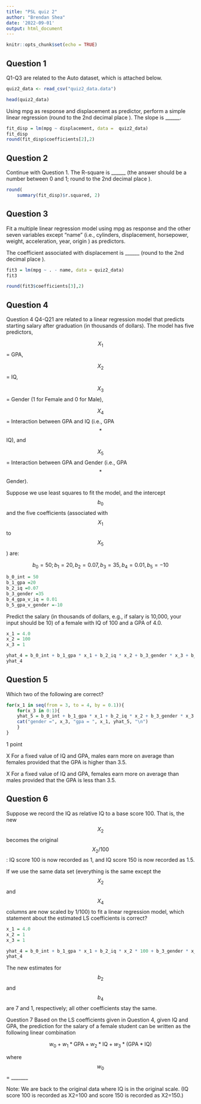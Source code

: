 ```yaml
---
title: "PSL quiz 2"
author: "Brendan Shea"
date: '2022-09-01'
output: html_document
---
```


```r
knitr::opts_chunk$set(echo = TRUE)
```

## Question 1
Q1-Q3 are related to the  Auto dataset, which is attached below.

```r
quiz2_data <- read_csv("quiz2_data.data")

head(quiz2_data)
```



Using  mpg as response and  displacement as predictor, perform a simple linear regression (round to the  2nd decimal place ). The slope is ______.

```r
fit_disp = lm(mpg ~ displacement, data =  quiz2_data)
fit_disp
round(fit_disp$coefficients[2],2)
```
## Question 2
Continue with Question 1. The R-square is ______ (the answer should be a number between 0 and 1; round to the  2nd decimal place ).

```r
round(
    summary(fit_disp)$r.squared, 2)
```

## Question 3
Fit a multiple linear regression model using  mpg as response and the other seven variables except "name" (i.e., cylinders, displacement, horsepower, weight, acceleration, year, origin ) as predictors.

 
The coefficient associated with  displacement is ______ (round to the 2nd decimal place ).
```r
fit3 = lm(mpg ~ . - name, data = quiz2_data)
fit3

```

```r
round(fit3$coefficients[3],2)
```

## Question 4

Question 4
Q4-Q21 are related to a linear regression model that predicts starting salary after graduation (in thousands of dollars). The model has five predictors,

$$X_1$$ = GPA,

$$X_2$$ = IQ,

$$X_3$$ = Gender (1 for Female and 0 for Male),

$$X_4$$ = Interaction between GPA and IQ (i.e., GPA$$*$$IQ), and

$$X_5$$ = Interaction between GPA and Gender (i.e., GPA$$*$$Gender).

Suppose we use least squares to fit the model, and the intercept $$b_0$$ and the five coefficients (associated with $$X_1$$ to $$X_5$$) are:

$$b_0 = 50; b_1 =20, b_2 =0.07, b_3 =35, b_4 = 0.01, b_5 =-10$$


```r
b_0_int = 50
b_1_gpa =20
b_2_iq =0.07
b_3_gender =35
b_4_gpa_v_iq = 0.01
b_5_gpa_v_gender =-10
```


Predict the salary (in thousands of dollars, e.g., if salary is 10,000, your input should be 10) of a female with IQ of 100 and a GPA of 4.0.

```r
x_1 = 4.0
x_2 = 100
x_3 = 1

yhat_4 = b_0_int + b_1_gpa * x_1 + b_2_iq * x_2 + b_3_gender * x_3 + b_4_gpa_v_iq * x_1 * x_2 + b_5_gpa_v_gender* x_1 * x_3
yhat_4
```

## Question 5
Which  two of the following are correct?

```r

for(x_1 in seq(from = 3, to = 4, by = 0.1)){
    for(x_3 in 0:1){
    yhat_5 = b_0_int + b_1_gpa * x_1 + b_2_iq * x_2 + b_3_gender * x_3 + b_4_gpa_v_iq * x_1 * x_2 + b_5_gpa_v_gender* x_1 * x_3
    cat("gender =", x_3, "gpa = ", x_1, yhat_5, "\n")
    }
}
```


1 point



X For a fixed value of IQ and GPA, males earn more on average than females provided that the GPA is higher than 3.5.


X For a fixed value of IQ and GPA, females earn more on average than males provided that the GPA is less than 3.5.

## Question 6
Suppose we record the IQ as relative IQ to a base score 100. That is, the new $$X_2$$ becomes the original $$X_2/100$$: IQ score 100 is now recorded as 1, and IQ score 150 is now recorded as 1.5.

 
If we use the same data set (everything is the same except the $$X_2$$ and $$X_4$$ columns are now scaled by 1/100) to fit a linear regression model, which statement about the estimated LS coefficients is correct?

```r
x_1 = 4.0
x_2 = 1
x_3 = 1

yhat_4 = b_0_int + b_1_gpa * x_1 + b_2_iq * x_2 * 100 + b_3_gender * x_3 + b_4_gpa_v_iq * x_1 * x_2 * 100 + b_5_gpa_v_gender* x_1 * x_3
yhat_4
```


The new estimates for $$b_2$$ and $$b_4$$ are 7 and 1, respectively; all other coefficients stay the same.

Question 7
Based on the LS coefficients given in  Question 4, given IQ and GPA, the prediction for the salary of a  female student can be written as the following linear combination

$$
w_0 + w_1*\text{GPA} + w_2*\text{IQ} + w_3*(\text{GPA}*\text{IQ})
$$

where $$w_0$$ = _______

Note: We are back to the original data where IQ is in the original scale. (IQ score 100 is recorded as X2=100 and score 150 is recorded as X2=150.)